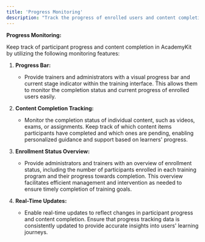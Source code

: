 ```yaml
---
title: 'Progress Monitoring'
description: "Track the progress of enrolled users and content completion in AcademyKit."
---
```


**Progress Monitoring:**

Keep track of participant progress and content completion in AcademyKit by utilizing the following monitoring features:

1. **Progress Bar:**
   - Provide trainers and administrators with a visual progress bar and current stage indicator within the training interface. This allows them to monitor the completion status and current progress of enrolled users easily.

2. **Content Completion Tracking:**
   - Monitor the completion status of individual content, such as videos, exams, or assignments. Keep track of which content items participants have completed and which ones are pending, enabling personalized guidance and support based on learners' progress.

3. **Enrollment Status Overview:**
   - Provide administrators and trainers with an overview of enrollment status, including the number of participants enrolled in each training program and their progress towards completion. This overview facilitates efficient management and intervention as needed to ensure timely completion of training goals.

4. **Real-Time Updates:**
   - Enable real-time updates to reflect changes in participant progress and content completion. Ensure that progress tracking data is consistently updated to provide accurate insights into users' learning journeys.
